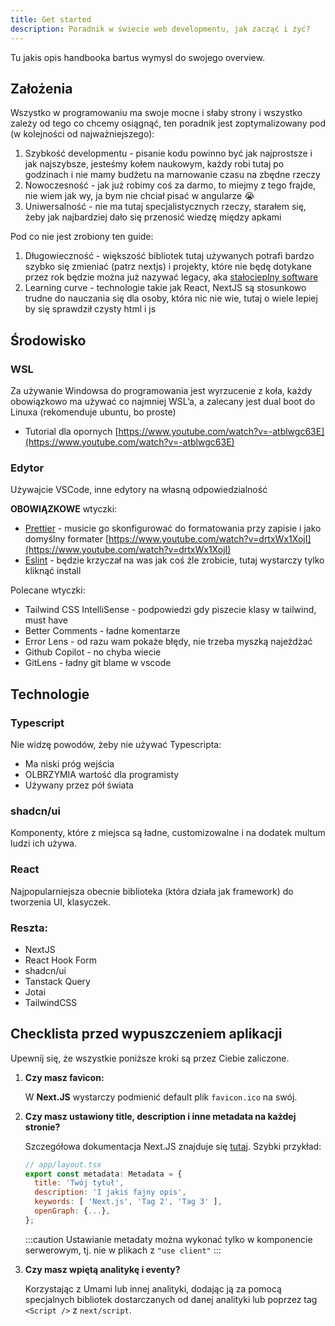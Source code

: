 ```yaml
---
title: Get started
description: Poradnik w świecie web developmentu, jak zacząć i żyć?
---
```


Tu jakis opis handbooka bartus wymysl do swojego overview.

## Założenia

Wszystko w programowaniu ma swoje mocne i słaby strony i wszystko zależy od tego co chcemy osiągnąć, ten poradnik jest zoptymalizowany pod (w kolejności od najważniejszego):

1. Szybkość developmentu - pisanie kodu powinno być jak najprostsze i jak najszybsze, jesteśmy kołem naukowym, każdy robi tutaj po godzinach i nie mamy budżetu na marnowanie czasu na zbędne rzeczy
2. Nowoczesność - jak już robimy coś za darmo, to miejmy z tego frajde, nie wiem jak wy, ja bym nie chciał pisać w angularze 😭
3. Uniwersalność - nie ma tutaj specjalistycznych rzeczy, starałem się, żeby jak najbardziej dało się przenosić wiedzę między apkami

Pod co nie jest zrobiony ten guide:

1. Długowieczność - większość bibliotek tutaj używanych potrafi bardzo szybko się zmieniać (patrz nextjs) i projekty, które nie będę dotykane przez rok będzie można już nazywać legacy, aka [stałocieplny software](https://blog.jim-nielsen.com/2024/cold-blooded-software/)
2. Learning curve - technologie takie jak React, NextJS są stosunkowo trudne do nauczania się dla osoby, która nic nie wie, tutaj o wiele lepiej by się sprawdził czysty html i js

## Środowisko

### WSL

Za używanie Windowsa do programowania jest wyrzucenie z koła, każdy obowiązkowo ma używać co najmniej WSL’a, a zalecany jest dual boot do Linuxa (rekomenduje ubuntu, bo proste)

- Tutorial dla opornych
  [https://www.youtube.com/watch?v=-atblwgc63E](https://www.youtube.com/watch?v=-atblwgc63E)

### Edytor

Używajcie VSCode, inne edytory na własną odpowiedzialność

**OBOWIĄZKOWE** wtyczki:

- [Prettier](https://marketplace.visualstudio.com/items?itemName=esbenp.prettier-vscode) - musicie go skonfigurować do formatowania przy zapisie i jako domyślny formater
  [https://www.youtube.com/watch?v=drtxWx1XojI](https://www.youtube.com/watch?v=drtxWx1XojI)
- [Eslint](https://marketplace.visualstudio.com/items?itemName=dbaeumer.vscode-eslint) - będzie krzyczał na was jak coś źle zrobicie, tutaj wystarczy tylko kliknąć install

Polecane wtyczki:

- Tailwind CSS IntelliSense - podpowiedzi gdy piszecie klasy w tailwind, must have
- Better Comments - ładne komentarze
- Error Lens - od razu wam pokaże błędy, nie trzeba myszką najeżdżać
- Github Copilot - no chyba wiecie
- GitLens - ładny git blame w vscode

## Technologie

### Typescript

Nie widzę powodów, żeby nie używać Typescripta:

- Ma niski próg wejścia
- OLBRZYMIA wartość dla programisty
- Używany przez pół świata

### shadcn/ui

Komponenty, które z miejsca są ładne, customizowalne i na dodatek multum ludzi ich używa.

### React

Najpopularniejsza obecnie biblioteka (która działa jak framework) do tworzenia UI, klasyczek.

### Reszta:

- NextJS
- React Hook Form
- shadcn/ui
- Tanstack Query
- Jotai
- TailwindCSS

## Checklista przed wypuszczeniem aplikacji

Upewnij się, że wszystkie poniższe kroki są przez Ciebie zaliczone.

<Steps>

1. **Czy masz favicon:**
   
   W **Next.JS** wystarczy podmienić default plik `favicon.ico` na swój.

2. **Czy masz ustawiony title, description i inne metadata na każdej stronie?**

    Szczegółowa dokumentacja Next.JS znajduje się [tutaj](https://nextjs.org/docs/app/building-your-application/optimizing/metadata). Szybki przykład:

    ```jsx
    // app/layout.tsx
    export const metadata: Metadata = {
      title: 'Twój tytuł',
      description: 'I jakiś fajny opis',
      keywords: [ 'Next.js', 'Tag 2', 'Tag 3' ],
      openGraph: {...},
    };
    ```

    :::caution
    Ustawianie metadaty można wykonać tylko w komponencie serwerowym, tj. nie w plikach z `"use client"`
    :::

3. **Czy masz wpiętą analitykę i eventy?**

    Korzystając z Umami lub innej analityki, dodając ją za pomocą specjalnych bibliotek dostarczanych od danej analityki lub poprzez tag `<Script />` z `next/script`.

</Steps>
